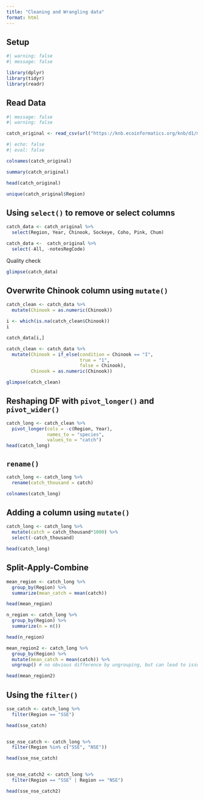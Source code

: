 ```yaml
---
title: "Cleaning and Wrangling data"
format: html
---
```


## Setup

```r
#| warning: false
#| message: false

library(dplyr)
library(tidyr)
library(readr)
```

## Read Data

```r
#| message: false
#| warning: false

catch_original <- read_csv(url("https://knb.ecoinformatics.org/knb/d1/mn/v2/object/df35b.302.1"))
```

```r
#| echo: false
#| eval: false

colnames(catch_original)

summary(catch_original)

head(catch_original)

unique(catch_original$Region)
```

## Using `select()` to remove or select columns

```r
catch_data <- catch_original %>% 
  select(Region, Year, Chinook, Sockeye, Coho, Pink, Chum)

catch_data <-  catch_original %>% 
  select(-All, -notesRegCode)
```

Quality check

```r
glimpse(catch_data)
```

## Overwrite Chinook column using `mutate()`

```r
catch_clean <- catch_data %>% 
  mutate(Chinook = as.numeric(Chinook))
```

```r
i <- which(is.na(catch_clean$Chinook))
i

catch_data[i,]
```

```r
catch_clean <- catch_data %>% 
  mutate(Chinook = if_else(condition = Chinook == "I", 
                           true = "1",
                           false = Chinook),
         Chinook = as.numeric(Chinook))

glimpse(catch_clean)
```

## Reshaping DF with `pivot_longer()` and `pivot_wider()`

```r
catch_long <- catch_clean %>% 
  pivot_longer(cols = -c(Region, Year),
               names_to = "species",
               values_to = "catch")
head(catch_long)
```

## `rename()`

```r
catch_long <- catch_long %>% 
  rename(catch_thousand = catch)

colnames(catch_long)
```

## Adding a column using `mutate()`

```r
catch_long <- catch_long %>% 
  mutate(catch = catch_thousand*1000) %>% 
  select(-catch_thousand)

head(catch_long)
```

## Split-Apply-Combine

```r
mean_region <- catch_long %>% 
  group_by(Region) %>% 
  summarize(mean_catch = mean(catch))

head(mean_region)

n_region <- catch_long %>% 
  group_by(Region) %>% 
  summarize(n = n())

head(n_region)

mean_region2 <- catch_long %>% 
  group_by(Region) %>% 
  mutate(mean_catch = mean(catch)) %>% 
  ungroup() # no obvious difference by ungrouping, but can lead to issues later on

head(mean_region2)
```

## Using the `filter()`
```r
sse_catch <- catch_long %>% 
  filter(Region == "SSE")

head(sse_catch)


sse_nse_catch <- catch_long %>% 
  filter(Region %in% c("SSE", "NSE"))

head(sse_nse_catch)


sse_nse_catch2 <- catch_long %>% 
  filter(Region == "SSE" | Region == "NSE")

head(sse_nse_catch2)
```









